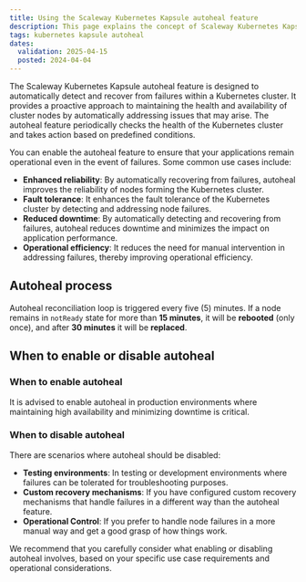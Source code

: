```yaml
---
title: Using the Scaleway Kubernetes Kapsule autoheal feature
description: This page explains the concept of Scaleway Kubernetes Kapsule autoheal
tags: kubernetes kapsule autoheal
dates:
  validation: 2025-04-15
  posted: 2024-04-04
---
```


The Scaleway Kubernetes Kapsule autoheal feature is designed to automatically detect and recover from failures within a Kubernetes cluster.
It provides a proactive approach to maintaining the health and availability of cluster nodes by automatically addressing issues that may arise.
The autoheal feature periodically checks the health of the Kubernetes cluster and takes action based on predefined conditions.

You can enable the autoheal feature to ensure that your applications remain operational even in the event of failures. Some common use cases include:

- **Enhanced reliability**: By automatically recovering from failures, autoheal improves the reliability of nodes forming the Kubernetes cluster.
- **Fault tolerance**: It enhances the fault tolerance of the Kubernetes cluster by detecting and addressing node failures.
- **Reduced downtime**: By automatically detecting and recovering from failures, autoheal reduces downtime and minimizes the impact on application performance.
- **Operational efficiency**: It reduces the need for manual intervention in addressing failures, thereby improving operational efficiency.

## Autoheal process

Autoheal reconciliation loop is triggered every five (5) minutes. If a node remains in `notReady` state for more than **15 minutes**, it will be **rebooted** (only once), and after **30 minutes** it will be **replaced**.

## When to enable or disable autoheal

### When to enable autoheal

It is advised to enable autoheal in production environments where maintaining high availability and minimizing downtime is critical.

### When to disable autoheal

There are scenarios where autoheal should be disabled:

- **Testing environments**: In testing or development environments where failures can be tolerated for troubleshooting purposes.
- **Custom recovery mechanisms**: If you have configured custom recovery mechanisms that handle failures in a different way than the autoheal feature.
- **Operational Control**: If you prefer to handle node failures in a more manual way and get a good grasp of how things work.

<Message type="important">
    We recommend that you carefully consider what enabling or disabling autoheal involves, based on your specific use case requirements and operational considerations.
</Message>
